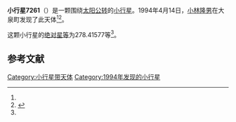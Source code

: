 {{Infobox planet
| bgcolour = #FFFFC0
| name = 7261 Yokootakeo
| symbol = 
| image = 
| caption = 
| discovery = yes
| discovery_ref = 
| discoverer = [[小林隆男|小林隆男]]
| discovery_site = [[大泉町|大泉町]] 
| discovered = 1994年4月14日
| designations = yes
| mp_name = 
| named_after = 
| alt_names = 1994 GZ/ 1972 EM / 1987 SP19 / 1989 EW6
| mp_category = [[主带小行星|主带小行星]]
| orbit_ref = <ref name="a">[http://ssd.jpl.nasa.gov/sbdb.cgi?sstr=7261 7261 Yokootakeo] {{Wayback|url=http://ssd.jpl.nasa.gov/sbdb.cgi?sstr=7261 |date=20201124023723 }}，小行星數據庫瀏覽器（JPL Small-Body Database Browser）－[[美国国家航空航天局|美国国家航空航天局]]喷气推进实验室</ref>
| epoch = 2456400.5 (2013年4月18日更新)
| aphelion = {{convert|3.1067145|AU|km|3|abbr=on|lk=out}}
| perihelion = {{convert|2.1841817|AU|km|3|abbr=on}}
| semimajor = {{convert|2.6454481|AU|km|3|abbr=on}}
| eccentricity = 0.1743623
| period = 1571.619074 [[日|日]]<br />4.3[[儒略年|儒略年]]
| avg_speed = 
| inclination = 13.03149
| asc_node = 187.41647
| mean_anomaly = 
| arg_peri = 278.41577
| satellites = 
| physical_characteristics = yes
| dimensions = 
| mass = 
| density = 
| surface_grav = 
| escape_velocity = 
| sidereal_day = 
| axial_tilt = 
| pole_ecliptic_lat = 
| pole_ecliptic_lon = 
| albedo = 
| temperatures= 
| temp_name1 = 
| mean_temp_1 = 
| max_temp_1 = 
| temp_name2 = 
| max_temp_2 = 
| spectral_type = 
| abs_magnitude = 278.41577
}}

'''小行星7261'''（{{lang-en|7261 Yokootakeo}}）是一颗围绕[[太阳|太阳]][[公转|公转]]的[[小行星|小行星]]。1994年4月14日，[[小林隆男|小林隆男]]在大泉町发现了此天体<ref name="a" /><ref>{{cite news|title=小行星列表|url=http://cfa-www.harvard.edu/iau/lists/NumberedMPs.txt|accessdate=2013-07-08|newspaper=哈佛大学|archive-date=2008-05-17|archive-url=https://web.archive.org/web/20080517010638/http://cfa-www.harvard.edu/iau/lists/NumberedMPs.txt|dead-url=no}}</ref>。

这颗小行星的[[绝对星等|绝对星等]]为278.41577等<ref name="a" />。

==参考文献==
{{reflist}}
{{Minor Planet Number|[[小行星7260|小行星7260]]|[[小行星7262|小行星7262]]}}

{{小天体}}

[[Category:小行星带天体|Category:小行星带天体]]
[[Category:1994年发现的小行星|Category:1994年发现的小行星]]

{{asteroid-stub}}